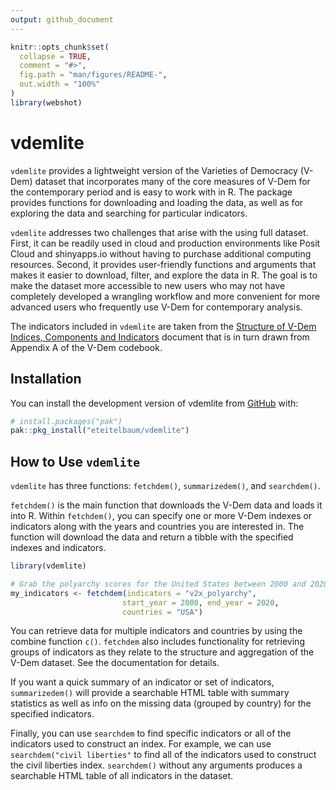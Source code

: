 ```yaml
---
output: github_document
---
```


<!-- README.md is generated from README.Rmd. Please edit that file -->

```r
knitr::opts_chunk$set(
  collapse = TRUE,
  comment = "#>",
  fig.path = "man/figures/README-",
  out.width = "100%"
)
library(webshot)
```

# vdemlite

<!-- badges: start -->
<!-- badges: end -->

`vdemlite` provides a lightweight version of the Varieties of Democracy (V-Dem) dataset that incorporates many of the core measures of V-Dem for the contemporary period and is easy to work with in R. The package provides functions for downloading and loading the data, as well as for exploring the data and searching for particular indicators.

`vdemlite` addresses two challenges that arise with the using full dataset. First, it can be readily used in cloud and production environments like Posit Cloud and shinyapps.io without having to purchase additional computing resources. Second, it provides user-friendly functions and arguments that makes it easier to download, filter, and explore the data in R. The goal is to make the dataset more accessible to new users who may not have completely developed a wrangling workflow and more convenient for more advanced users who frequently use V-Dem for contemporary analysis.

The indicators included in `vdemlite` are taken from the [Structure of V-Dem Indices, Components and Indicators](https://v-dem.net/documents/41/v-dem_structureofaggregation_v14.pdf) document that is in turn drawn from Appendix A of the V-Dem codebook.

## Installation

You can install the development version of vdemlite from [GitHub](https://github.com/) with:

``` r
# install.packages("pak")
pak::pkg_install("eteitelbaum/vdemlite")
```

## How to Use `vdemlite`

`vdemlite` has three functions: `fetchdem()`, `summarizedem()`, and `searchdem()`.

`fetchdem()` is the main function that downloads the V-Dem data and loads it into R. Within `fetchdem()`, you can specify one or more V-Dem indexes or indicators along with the years and countries you are interested in. The function will download the data and return a tibble with the specified indexes and indicators.

```r
library(vdemlite)

# Grab the polyarchy scores for the United States between 2000 and 2020
my_indicators <- fetchdem(indicators = "v2x_polyarchy",
                         start_year = 2000, end_year = 2020,
                         countries = "USA")
```

You can retrieve data for multiple indicators and countries by using the combine function `c()`. `fetchdem` also includes functionality for retrieving groups of indicators as they relate to the structure and aggregation of the V-Dem dataset. See the documentation for details. 

If you want a quick summary of an indicator or set of indicators, `summarizedem()` will provide a searchable HTML table with summary statistics as well as info on the missing data (grouped by country) for the specified indicators.

Finally, you can use `searchdem` to find specific indicators or all of the indicators used to construct an index. For example, we can use `searchdem("civil liberties"` to find all of the indicators used to construct the civil liberties index. `searchdem()` without any arguments produces a searchable HTML table of all indicators in the dataset. 
